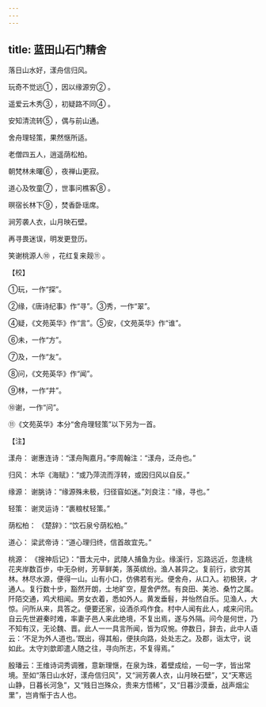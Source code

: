 ```yaml
---
---
---
```

title: 蓝田山石门精舍
---




落日山水好，漾舟信归风。

玩奇不觉远① ，因以缘源穷② 。

遥爱云木秀③ ，初疑路不同④ 。

安知清流转⑤ ，偶与前山通。

舍舟理轻策，果然惬所适。

老僧四五人，逍遥荫松柏。

朝梵林未曙⑥ ，夜禅山更寂。

道心及牧童⑦ ，世事问樵客⑧ 。

暝宿长林下⑨ ，焚香卧瑶席。

涧芳袭人衣，山月映石壁。

再寻畏迷误，明发更登历。

笑谢桃源人⑩ ，花红复来觌⑪ 。

【校】

①玩，一作“探”。

②缘，《唐诗纪事》作“寻”。③秀，一作“翠”。

④疑，《文苑英华》作“言”。⑤安，《文苑英华》作“谁”。

⑥未，一作“方”。

⑦及，一作“友”。

⑧问，《文苑英华》作“闻”。

⑨林，一作“井”。

⑩谢，一作“问”。

⑪《文苑英华》本分“舍舟理轻策”以下另为一首。

【注】

漾舟： 谢惠连诗：“漾舟陶嘉月。”李周翰注：“漾舟，泛舟也。”

归风： 木华《海赋》：“或乃萍流而浮转，或因归风以自反。”

缘源： 谢朓诗：“缘源殊未极，归径窅如迷。”刘良注：“缘，寻也。”

轻策： 谢灵运诗：“裹粮杖轻策。”

荫松柏： 《楚辞》：“饮石泉兮荫松柏。”

道心： 梁武帝诗：“道心理归终，信首故宜先。”

桃源： 《搜神后记》：“晋太元中，武陵人捕鱼为业。缘溪行，忘路远近，忽逢桃花夹岸数百步，中无杂树，芳草鲜美，落英缤纷。渔人甚异之。复前行，欲穷其林。林尽水源，便得一山。山有小口，仿佛若有光。便舍舟，从口入。初极狭，才通人。复行数十步，豁然开朗，土地旷空，屋舍俨然。有良田、美池、桑竹之属。阡陌交通，鸡犬相闻。男女衣着，悉如外人。黄发垂髫，并怡然自乐。见渔人，大惊。问所从来，具答之。便要还家，设酒杀鸡作食。村中人闻有此人，咸来问讯。自云先世避秦时难，率妻子邑人来此绝境，不复出焉，遂与外隔。问今是何世，乃不知有汉，无论魏、晋。此人一一具言所闻，皆为叹惋。停数日，辞去，此中人语云：‘不足为外人道也。’既出，得其船，便扶向路，处处志之。及郡，诣太守，说如此。太守刘歆即遣人随之往，寻向所志，不复得焉。”

殷璠云：王维诗词秀调雅，意新理惬，在泉为珠，着壁成绘，一句一字，皆出常境。至如“落日山水好，漾舟信归风”，又“涧芳袭人衣，山月映石壁”，又“天寒远山静，日暮长河急”，又“贱日岂殊众，贵来方悟稀”，又“日暮沙漠垂，战声烟尘里”，岂肯惭于古人也。